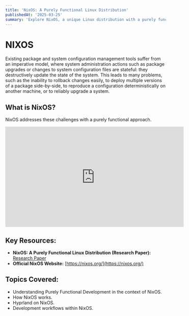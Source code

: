 ```yaml
---
title: 'NixOS: A Purely Functional Linux Distribution'
publishedAt: '2025-03-25'
summary: 'Explore NixOS, a unique Linux distribution with a purely functional approach to package and system configuration management, offering benefits like rollback capabilities, reproducible builds, and more.'
---
```


# NIXOS

Existing package and system configuration management tools suffer from an imperative model, where system administration actions such as package upgrades or changes to system configuration files are stateful: they destructively update the state of the system. This leads to many problems, such as the inability to rollback changes easily, to deploy multiple versions of a package side-by-side, to reproduce a configuration deterministically on another machine, or to reliably upgrade a system.

## What is NixOS?

NixOS addresses these challenges with a purely functional approach.

<iframe width="560" height="315" src="https://www.youtube.com/embed/FJVFXsNzYZQ" title="NixOS Introduction Video" frameborder="0" allow="accelerometer; autoplay; clipboard-write; encrypted-media; gyroscope; picture-in-picture; web-share" allowfullscreen></iframe>

## Key Resources:

* **NixOS: A Purely Functional Linux Distribution (Research Paper):** [Research Paper](https://edolstra.github.io/pubs/nixos-jfp-final.pdf)
* **Official NixOS Website:** [https://nixos.org/](https://nixos.org/)

## Topics Covered:

* Understanding Purely Functional Development in the context of NixOS.
* How NixOS works.
* Hyprland on NixOS.
* Development workflows within NixOS.
